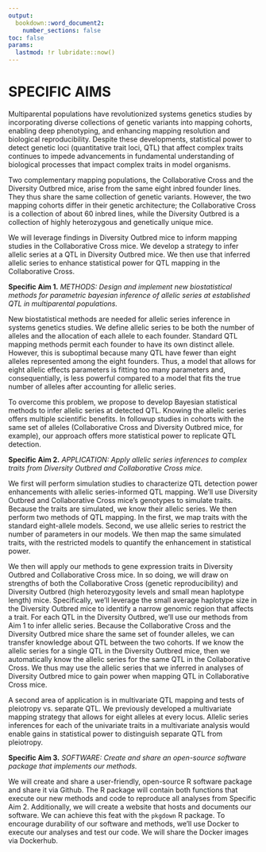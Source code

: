 ```yaml
---
output: 
  bookdown::word_document2:  
    number_sections: false
toc: false
params:
  lastmod: !r lubridate::now()
---
```



# SPECIFIC AIMS

Multiparental populations have revolutionized systems genetics studies by incorporating
diverse collections of genetic variants into mapping cohorts, enabling deep phenotyping, and enhancing 
mapping resolution and biological reproducibility. Despite these developments, 
statistical power to detect genetic loci (quantitative trait loci, QTL) that affect complex traits continues to impede advancements in fundamental
understanding of biological processes that impact complex traits in model organisms.

Two complementary mapping populations, the
Collaborative Cross and the Diversity Outbred mice, arise from the same eight inbred 
founder lines. They thus share the same collection of genetic variants. However, the two mapping cohorts 
differ in their genetic architecture; the Collaborative Cross is a collection of about 60 inbred 
lines, while the Diversity Outbred is a collection of highly heterozygous and genetically unique 
mice. 

We will leverage findings in Diversity Outbred mice to inform mapping studies in the
Collaborative Cross mice. We develop a strategy to infer allelic series at a QTL 
in Diversity Outbred mice. We then use that inferred allelic series to enhance 
statistical power for QTL mapping in the Collaborative Cross.







**Specific Aim 1.** *METHODS: Design and implement new biostatistical methods for parametric bayesian inference of allelic series at established QTL in multiparental populations.* 

New biostatistical methods are needed for allelic series inference in systems genetics studies.
We define allelic series to be both the number of alleles and the allocation of each allele to each founder.
Standard QTL mapping methods permit each founder to have its own distinct allele. 
However, this is suboptimal because many QTL have fewer than eight alleles represented among the eight founders. Thus, a model that
allows for eight allelic effects parameters is fitting too many parameters and, consequentially, is 
less powerful compared to a model that fits the true number of alleles after accounting for allelic series.

To overcome this problem, we propose to develop Bayesian statistical methods to infer allelic series at detected QTL. Knowing the allelic 
series offers multiple scientific benefits. In followup studies in cohorts with the same set of 
alleles (Collaborative Cross and Diversity Outbred mice, for example), our approach offers more statistical power to replicate QTL detection. 



**Specific Aim 2.** *APPLICATION: Apply allelic series inferences to complex traits from Diversity Outbred and Collaborative Cross mice.* 

We first will perform simulation studies to characterize QTL detection power 
enhancements with allelic series-informed QTL mapping. We'll use Diversity Outbred and 
Collaborative Cross mice's genotypes to simulate traits. Because 
the traits are simulated, we know their allelic series. We then perform two methods of QTL mapping.
In the first, we map traits with the standard eight-allele models. Second, we use allelic series
to restrict the number of parameters in our models. We then map the same simulated traits, with the 
restricted models to quantify the enhancement in statistical power.

We then will apply our 
methods to gene expression traits in Diversity Outbred and Collaborative Cross 
mice. In so doing, we will draw on strengths of both the Collaborative Cross (genetic reproducibility) and 
Diversity Outbred (high heterozygosity levels and small mean haplotype length) mice. Specifically, we'll 
leverage the small average haplotype size 
in the Diversity Outbred mice to identify a narrow genomic region that affects a trait. For each QTL in the Diversity Outbred, we'll use our methods from Aim 1 to infer allelic series. 
Because the Collaborative Cross and the Diversity Outbred mice share the same set of founder alleles, we can 
transfer knowledge about QTL between the two cohorts. If we know the allelic series for a single QTL in the 
Diversity Outbred mice, then we automatically know the allelic series for the same QTL in the Collaborative 
Cross. We thus may use the allelic series that we inferred in analyses of Diversity Outbred mice to gain power when mapping QTL in Collaborative Cross mice.

A second area of application is in multivariate QTL mapping and tests of pleiotropy vs. separate QTL. We previously 
developed a multivariate mapping strategy that allows for eight alleles at every locus. Allelic series inferences 
for each of the univariate traits in a multivariate analysis would enable gains in statistical power to distinguish 
separate QTL from pleiotropy. 



**Specific Aim 3.** *SOFTWARE: Create and share an open-source software package that implements our methods.* 

We will create and share a user-friendly, open-source R software package and share it via Github. 
The R package will contain both functions that execute our new 
methods and code to reproduce all analyses from Specific Aim 2. Additionally,
we will create a website that hosts and documents our software. We can achieve this feat with the `pkgdown` R package. 
To encourage durability of our software and methods, we'll use Docker 
to execute our analyses and test our code. We will share the Docker 
images via Dockerhub.

